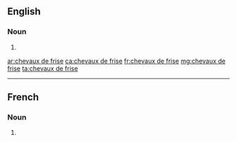 ==English==

===Noun===
{{head|en|noun plural form}}

# {{plural of|cheval de frise|lang=en}}

[[ar:chevaux de frise]]
[[ca:chevaux de frise]]
[[fr:chevaux de frise]]
[[mg:chevaux de frise]]
[[ta:chevaux de frise]]

----

==French==

===Noun===
{{head|fr|noun plural form}}

# {{plural of|cheval de frise|lang=fr}}
